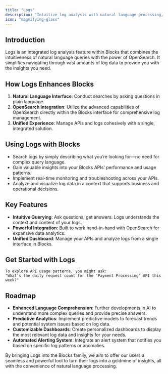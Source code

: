 ```yaml
---
title: "Logs"
description: "Intuitive log analysis with natural language processing, enhanced by OpenSearch integration."
icon: "magnifying-glass"
---
```


## Introduction

Logs is an integrated log analysis feature within Blocks that combines the intuitiveness of natural language queries with the power of OpenSearch. It simplifies navigating through vast amounts of log data to provide you with the insights you need.

## How Logs Enhances Blocks

1. **Natural Language Interface**: Conduct searches by asking questions in plain language.
2. **OpenSearch Integration**: Utilize the advanced capabilities of OpenSearch directly within the Blocks interface for comprehensive log management.
3. **Unified Experience**: Manage APIs and logs cohesively with a single, integrated solution.

## Using Logs with Blocks

- Search logs by simply describing what you’re looking for—no need for complex query language.
- Gain valuable insights into your Blocks APIs' performance and usage patterns.
- Implement real-time monitoring and troubleshooting across your APIs.
- Analyze and visualize log data in a context that supports business and operational decisions.

## Key Features

- **Intuitive Querying**: Ask questions, get answers. Logs understands the context and content of your logs.
- **Powerful Integration**: Built to work hand-in-hand with OpenSearch for expansive data analytics.
- **Unified Dashboard**: Manage your APIs and analyze logs from a single interface in Blocks.

## Get Started with Logs

```plaintext
To explore API usage patterns, you might ask:
"What’s the daily request count for the 'Payment Processing' API this week?"
```

## Roadmap

- **Enhanced Language Comprehension**: Further developments in AI to understand more complex queries and provide precise answers.
- **Predictive Analytics**: Implement predictive models to forecast trends and potential system issues based on log data.
- **Customizable Dashboards**: Create personalized dashboards to display the most relevant log data and insights for your needs.
- **Automated Alerting System**: Integrate an alert system that notifies you based on specific log patterns or anomalies.

By bringing Logs into the Blocks family, we aim to offer our users a seamless and powerful tool to turn their logs into a goldmine of insights, all with the convenience of natural language processing.

